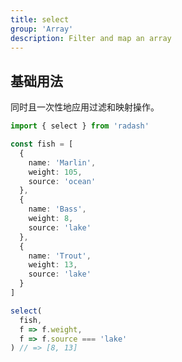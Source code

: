 ```yaml
---
title: select
group: 'Array'
description: Filter and map an array
---
```


## 基础用法

同时且一次性地应用过滤和映射操作。

```ts
import { select } from 'radash'

const fish = [
  {
    name: 'Marlin',
    weight: 105,
    source: 'ocean'
  },
  {
    name: 'Bass',
    weight: 8,
    source: 'lake'
  },
  {
    name: 'Trout',
    weight: 13,
    source: 'lake'
  }
]

select(
  fish,
  f => f.weight,
  f => f.source === 'lake'
) // => [8, 13]
```
